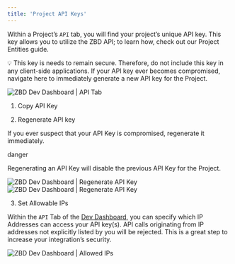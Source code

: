 ```yaml
---
title: 'Project API Keys'
---
```


Within a Project’s `API` tab, you will find your project’s unique API key. This key allows you to utilize the ZBD API; to learn how, check out our Project Entities guide.

💡 This key is needs to remain secure. Therefore, do not include this key in any client-side applications. If your API key ever becomes compromised, navigate here to immediately generate a new API key for the Project.

<Frame type="glass" caption="ZBD Dev Dashboard | API Tab">
  <img src="/img/v2/projects-api-default.png" alt="ZBD Dev Dashboard | API Tab" />
</Frame>
<br />

1.  Copy API Key
    
2.  Regenerate API key
    

If you ever suspect that your API Key is compromised, regenerate it immediately.

danger

Regenerating an API Key will disable the previous API Key for the Project.

<Frame type="glass" caption="ZBD Dev Dashboard | Regenerate API Key">
  <img src="/img/v2/projects-api-regenerate.png" alt="ZBD Dev Dashboard | Regenerate API Key" />
</Frame>
<br />

<Frame type="glass" caption="ZBD Dev Dashboard | Regenerate API Key">
  <img src="/img/v2/projects-api-regenerate-2.png" alt="ZBD Dev Dashboard | Regenerate API Key" />
</Frame>
<br />

3.  Set Allowable IPs

Within the `API` Tab of the [Dev Dashboard](https://dashboard.zebedee.io), you can specify which IP Addresses can access your API key(s). API calls originating from IP addresses not explicitly listed by you will be rejected. This is a great step to increase your integration’s security.

<Frame type="glass" caption="ZBD Dev Dashboard | Allowed IPs">
  <img src="/img/v2/projects-api-ip-whitelist.png" alt="ZBD Dev Dashboard | Allowed IPs" />
</Frame>
<br />